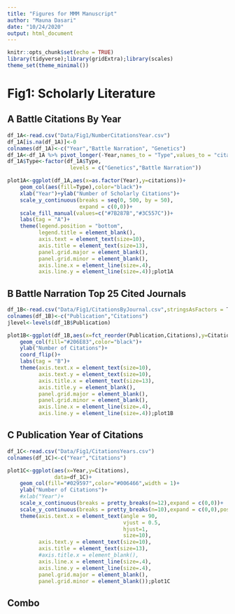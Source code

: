 ```yaml
---
title: "Figures for MMM Manuscript"
author: "Mauna Dasari"
date: "10/24/2020"
output: html_document
---
```


```r
knitr::opts_chunk$set(echo = TRUE)
library(tidyverse);library(gridExtra);library(scales)
theme_set(theme_minimal())
```

# Fig1: Scholarly Literature
## A Battle Citations By Year
```r
df_1A<-read.csv("Data/Fig1/NumberCitationsYear.csv")
df_1A[is.na(df_1A)]<-0
colnames(df_1A)<-c("Year","Battle Narration", "Genetics")
df_1A<-df_1A %>% pivot_longer(-Year,names_to = "Type",values_to = "citations")
df_1A$Type<-factor(df_1A$Type,
                    levels = c("Genetics","Battle Narration"))

plot1A<-ggplot(df_1A,aes(x=as.factor(Year),y=citations))+
    geom_col(aes(fill=Type),color="black")+
    xlab("Year")+ylab("Number of Scholarly Citations")+
    scale_y_continuous(breaks = seq(0, 500, by = 50),
                       expand = c(0,0))+
    scale_fill_manual(values=c("#7B287B","#3C557C"))+
    labs(tag = "A")+
    theme(legend.position = "bottom",
          legend.title = element_blank(),
          axis.text = element_text(size=10),
          axis.title = element_text(size=13),
          panel.grid.major = element_blank(), 
          panel.grid.minor = element_blank(),
          axis.line.x = element_line(size=.4),
          axis.line.y = element_line(size=.4));plot1A
```

## B Battle Narration Top 25 Cited Journals
```r
df_1B<-read.csv("Data/Fig1/CitationsByJournal.csv",stringsAsFactors = T)
colnames(df_1B)<-c("Publication","Citations")
jlevel<-levels(df_1B$Publication)

plot1B<-ggplot(df_1B,aes(x=fct_reorder(Publication,Citations),y=Citations))+
    geom_col(fill="#206E83",color="black")+
    ylab("Number of Citations")+
    coord_flip()+
    labs(tag = "B")+
    theme(axis.text.x = element_text(size=10),
          axis.text.y = element_text(size=10),
          axis.title.x = element_text(size=13),
          axis.title.y = element_blank(),
          panel.grid.major = element_blank(), 
          panel.grid.minor = element_blank(),
          axis.line.x = element_line(size=.4),
          axis.line.y = element_line(size=.4));plot1B
```

## C Publication Year of Citations
```r
df_1C<-read.csv("Data/Fig1/CitationsYears.csv")
colnames(df_1C)<-c("Year","Citations")

plot1C<-ggplot(aes(x=Year,y=Citations),
               data=df_1C)+
    geom_col(fill="#029597",color="#006466",width = 1)+
    ylab("Number of Citations")+
    #xlab("Year")+
    scale_x_continuous(breaks = pretty_breaks(n=12),expand = c(0,0))+
    scale_y_continuous(breaks = pretty_breaks(n=10),expand = c(0,0),position = "right")+labs(tag="C")+
    theme(axis.text.x = element_text(angle = 90,
                                     vjust = 0.5, 
                                     hjust=1,
                                     size=10),
          axis.text.y = element_text(size=10),
          axis.title = element_text(size=13),
          #axis.title.x = element_blank(),
          axis.line.x = element_line(size=.4),
          axis.line.y = element_line(size=.4),
          panel.grid.major = element_blank(), 
          panel.grid.minor = element_blank());plot1C
```

## Combo
```r

```

